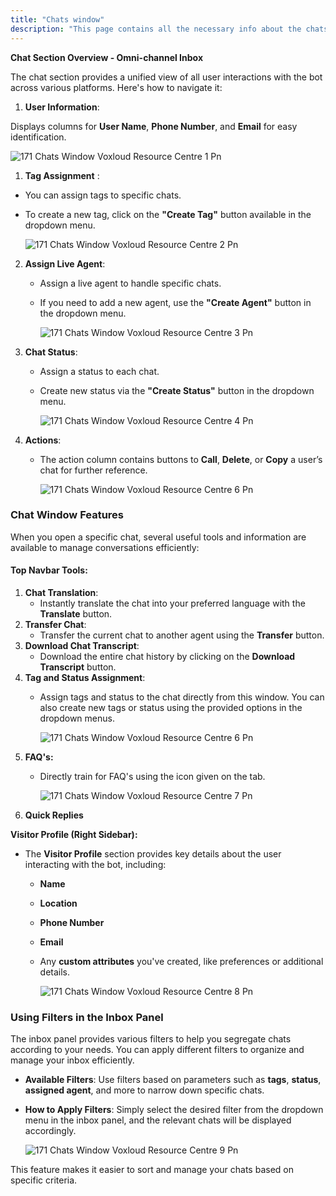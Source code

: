 ```yaml
---
title: "Chats window"
description: "This page contains all the necessary info about the chats section in Inbox panel."
---
```


**Chat Section Overview - Omni-channel Inbox**

The chat section provides a unified view of all user interactions with the bot across various platforms. Here's how to navigate it:

1. **User Information**:

Displays columns for **User Name**, **Phone Number**, and **Email** for easy identification.

![171 Chats Window  Voxloud Resource Centre 1 Pn](/images/how-botpenguin-works/chat-window/171.chats_window__Voxloud_resource_centre-1.png)

1. **Tag Assignment** :

- You can assign tags to specific chats.
- To create a new tag, click on the **"Create Tag"** button available in the dropdown menu.

  ![171 Chats Window  Voxloud Resource Centre 2 Pn](/images/how-botpenguin-works/chat-window/171.chats_window__Voxloud_resource_centre-2.png)

2. **Assign Live Agent**:
   - Assign a live agent to handle specific chats.
   - If you need to add a new agent, use the **"Create Agent"** button in the dropdown menu.

     ![171 Chats Window  Voxloud Resource Centre 3 Pn](/images/how-botpenguin-works/chat-window/171.chats_window__Voxloud_resource_centre-3.png)
3. **Chat Status**:
   - Assign a status to each chat.
   - Create new status via the **"Create Status"** button in the dropdown menu.

     ![171 Chats Window  Voxloud Resource Centre 4 Pn](/images/how-botpenguin-works/chat-window/171.chats_window__Voxloud_resource_centre-4.png)
4. **Actions**:
   - The action column contains buttons to **Call**, **Delete**, or **Copy** a user’s chat for further reference.

     ![171 Chats Window  Voxloud Resource Centre 6 Pn](/images/how-botpenguin-works/chat-window/171.chats_window__Voxloud_resource_centre-5.png)

### **Chat Window Features**

When you open a specific chat, several useful tools and information are available to manage conversations efficiently:

#### **Top Navbar Tools:**

1. **Chat Translation**:
   - Instantly translate the chat into your preferred language with the **Translate** button.
2. **Transfer Chat**:
   - Transfer the current chat to another agent using the **Transfer** button.
3. **Download Chat Transcript**:
   - Download the entire chat history by clicking on the **Download Transcript** button.
4. **Tag and Status Assignment**:
   - Assign tags and status to the chat directly from this window. You can also create new tags or status using the provided options in the dropdown menus.

     ![171 Chats Window  Voxloud Resource Centre 6 Pn](/images/how-botpenguin-works/chat-window/171.chats_window__Voxloud_resource_centre-6.png)
5. **FAQ's:**
   - Directly train for FAQ's using the icon given on the tab.

     ![171 Chats Window  Voxloud Resource Centre 7 Pn](/images/how-botpenguin-works/chat-window/171.chats_window__Voxloud_resource_centre-7.png)
6. **Quick Replies**

**Visitor Profile (Right Sidebar):**

- The **Visitor Profile** section provides key details about the user interacting with the bot, including:
  - **Name**
  - **Location**
  - **Phone Number**
  - **Email**
  - Any **custom attributes** you've created, like preferences or additional details.

    ![171 Chats Window  Voxloud Resource Centre 8 Pn](/images/how-botpenguin-works/chat-window/171.chats_window__Voxloud_resource_centre-8.png)

### **Using Filters in the Inbox Panel**

The inbox panel provides various filters to help you segregate chats according to your needs. You can apply different filters to organize and manage your inbox efficiently.

- **Available Filters**: Use filters based on parameters such as **tags**, **status**, **assigned agent**, and more to narrow down specific chats.
- **How to Apply Filters**: Simply select the desired filter from the dropdown menu in the inbox panel, and the relevant chats will be displayed accordingly.

  ![171 Chats Window  Voxloud Resource Centre 9 Pn](/images/how-botpenguin-works/chat-window/171.chats_window__Voxloud_resource_centre-9.png)

This feature makes it easier to sort and manage your chats based on specific criteria.
